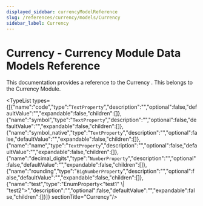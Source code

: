 ```yaml
---
displayed_sidebar: currencyModelReference
slug: /references/currency/models/Currency
sidebar_label: Currency
---
```



# Currency - Currency Module Data Models Reference

This documentation provides a reference to the Currency . This belongs to the Currency Module.

<TypeList types={[{"name":"code","type":"`TextProperty`","description":"","optional":false,"defaultValue":"","expandable":false,"children":[]},{"name":"symbol","type":"`TextProperty`","description":"","optional":false,"defaultValue":"","expandable":false,"children":[]},{"name":"symbol_native","type":"`TextProperty`","description":"","optional":false,"defaultValue":"","expandable":false,"children":[]},{"name":"name","type":"`TextProperty`","description":"","optional":false,"defaultValue":"","expandable":false,"children":[]},{"name":"decimal_digits","type":"`NumberProperty`","description":"","optional":false,"defaultValue":"","expandable":false,"children":[]},{"name":"rounding","type":"`BigNumberProperty`","description":"","optional":false,"defaultValue":"","expandable":false,"children":[]},{"name":"test","type":"EnumProperty&#60;\"test1\" \\| \"test2\"&#62;","description":"","optional":false,"defaultValue":"","expandable":false,"children":[]}]}  sectionTitle="Currency"/>
